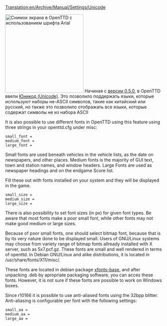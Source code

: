 [[Translation:en/Archive/Manual/Settings/Unicode]]
{{ru/Перевод|en/Archive/Manual/Settings/Unicode|1}}


[[File:en/Archive/Manual/Settings/Arialunicode.png|thumb|right|250px|Снимок экрана в OpenTTD с использованием шрифта Arial]]
Начиная с [[en/Archive/OpenTTD/OpenTTD 0.5.0| версии 0.5.0]], в OpenTTD ввели [https://www.wikipedia.org/wiki/ru:Юникод Юникод (Unicode)]. Это позволило поддержать языки, которые используют наборы не-ASCII символов, такие как китайский или русский, но также это позволило отображать все языки, которые содержат символы не из набора ASCII

It is also possible to use different fonts in OpenTTD using this feature using three strings in your openttd.cfg under misc:

<pre>small_font =
medium_font =
large_font =</pre>

Small fonts are used beneath vehicles in the vehicle lists, as the date on newspapers, and other places.
Medium fonts is the majority of GUI text, town and station names, and window headers.
Large Fonts are used as newspaper headings and on the endgame Score list.

Fill these out with fonts installed on your system and they will be displayed in the game.

<pre>small_size =
medium_size =
large_size =</pre>

There is also possibility to set font sizes (in px) for given font types.
Be aware that most fonts make a poor small font, while other fonts may not make good medium or large sizes.

Because of poor small fonts, one should select bitmap font, because that is by its very nature done to be displayed small. Users of GNU/Linux systems may choose from variety range of bitmap fonts allready installed with X server, such as 5x7.pcf.gz. These fonts are small and well rendered in terms of openttd. In Debian GNU/Linux and alike distributions, it is located in <nowiki>/usr/share/fonts/X11/misc/</nowiki>.

These fonts are located in debian package [http://packages.debian.org/etch/xfonts-base xfonts-base], and after unpacking .deb by apropriate packaging software, you can acces these fonts. However, it is not sure if these fonts are possible to work on Windows boxes.

Since r10166 it is possible to use anti-aliased fonts using the 32bpp blitter. Anti-aliasing is configurable per font with the following settings:

<pre>small_aa =
medium_aa =
large_aa =</pre>